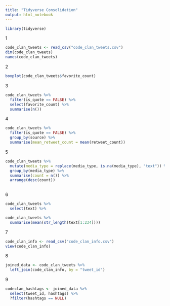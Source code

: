 ```yaml
---
title: "Tidyverse Consolidation"
output: html_notebook
---
```

```r
library(tidyverse)
```

1
```r
code_clan_tweets <- read_csv("code_clan_tweets.csv")
dim(code_clan_tweets)
names(code_clan_tweets)
```
2
```r
boxplot(code_clan_tweets$favorite_count)
```

3
```r
code_clan_tweets %>% 
  filter(is_quote == FALSE) %>% 
  select(favorite_count) %>% 
  summarise(n())
```

4
```r
code_clan_tweets %>% 
  filter(is_quote == FALSE) %>%
  group_by(source) %>% 
  summarise(mean_retweet_count = mean(retweet_count))
```

5
```r
code_clan_tweets %>%
  mutate(media_type = replace(media_type, is.na(media_type), "text")) %>%
  group_by(media_type) %>% 
  summarise(count = n()) %>% 
  arrange(desc(count))
  
```

6
```r
code_clan_tweets %>% 
  select(text) %>%
```


```r
code_clan_tweets %>% 
  summarise(mean(str_length(text[1:234])))
```
7
```r
code_clan_info <- read_csv("code_clan_info.csv")
view(code_clan_info)
```
8
```r
joined_data <- code_clan_tweets %>% 
  left_join(code_clan_info, by = "tweet_id")
```


9
```r
codeclan_hashtags <- joined_data %>% 
  select(tweet_id, hashtags) %>% 
  ?filter(hashtags == NULL)
  
  
```


